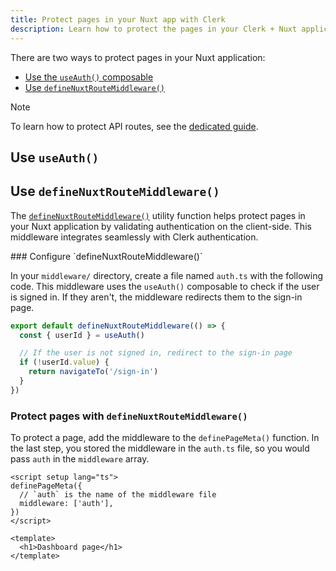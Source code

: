 ```yaml
---
title: Protect pages in your Nuxt app with Clerk
description: Learn how to protect the pages in your Clerk + Nuxt application.
---
```


There are two ways to protect pages in your Nuxt application:

- [Use the `useAuth()` composable](#use-use-auth)
- [Use `defineNuxtRouteMiddleware()`](#use-define-nuxt-route-middleware)

> [!NOTE]
> To learn how to protect API routes, see the [dedicated guide](/docs/references/nuxt/clerk-middleware#protect-api-routes).

## Use `useAuth()`

<Include src="_partials/vue-nuxt/use-auth" />

## Use `defineNuxtRouteMiddleware()`

The [`defineNuxtRouteMiddleware()`](https://nuxt.com/docs/api/utils/define-nuxt-route-middleware) utility function helps protect pages in your Nuxt application by validating authentication on the client-side. This middleware integrates seamlessly with Clerk authentication.

<Steps>
  ### Configure `defineNuxtRouteMiddleware()`

  In your `middleware/` directory, create a file named `auth.ts` with the following code. This middleware uses the `useAuth()` composable to check if the user is signed in. If they aren't, the middleware redirects them to the sign-in page.

  ```ts {{ filename: 'middleware/auth.ts' }}
  export default defineNuxtRouteMiddleware(() => {
    const { userId } = useAuth()

    // If the user is not signed in, redirect to the sign-in page
    if (!userId.value) {
      return navigateTo('/sign-in')
    }
  })
  ```

  ### Protect pages with `defineNuxtRouteMiddleware()`

  To protect a page, add the middleware to the `definePageMeta()` function. In the last step, you stored the middleware in the `auth.ts` file, so you would pass `auth` in the `middleware` array.

  ```vue {{ filename: 'pages/dashboard.vue' }}
  <script setup lang="ts">
  definePageMeta({
    // `auth` is the name of the middleware file
    middleware: ['auth'],
  })
  </script>

  <template>
    <h1>Dashboard page</h1>
  </template>
  ```
</Steps>
